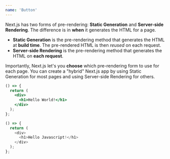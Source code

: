 ```yaml
---
name: 'Button'
---
```


Next.js has two forms of pre-rendering: **Static Generation** and **Server-side Rendering**. The difference is in **when** it generates the HTML for a page.

- **Static Generation** is the pre-rendering method that generates the HTML at **build time**. The pre-rendered HTML is then _reused_ on each request.
- **Server-side Rendering** is the pre-rendering method that generates the HTML on **each request**.

Importantly, Next.js let's you **choose** which pre-rendering form to use for each page. You can create a "hybrid" Next.js app by using Static Generation for most pages and using Server-side Rendering for others.

```jsx live="true"
() => {
  return (
    <div>
      <h1>Hello World!</h1>
    </div>
  );
};
```

```js fileName="some-file.js"
() => {
  return (
    <div>
      <h1>Hello Javascript!</h1>
    </div>
  );
};
```
